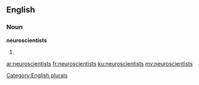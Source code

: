 ==English==

===Noun===
'''neuroscientists'''

# {{plural of|[[neuroscientist]]}}

[[Category:English plurals]]

[[ar:neuroscientists]]
[[fr:neuroscientists]]
[[ku:neuroscientists]]
[[my:neuroscientists]]